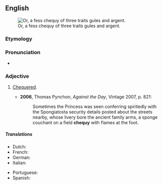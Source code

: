==English==
[[File:Counts of Mark Arms.svg|thumb|Or, a fess chequy of three traits gules and argent.]]

===Etymology===
{{archaic spelling of|checky|lang=en}}

===Pronunciation===
* {{rhymes|ɛki|lang=en}}

===Adjective===
{{en-adj|-}}

# {{lb|en|heraldry}} [[chequered|Chequered]].
#* '''2006''', Thomas Pynchon, ''Against the Day'', Vintage 2007, p. 821:
#*: Sometimes the Princess was seen conferring spiritedly with the Spongiatosta security details posted about the streets nearby, whose livery bore the ancient family arms, a sponge couchant on a field '''chequy''' with flames at the foot.

=====Translations=====
{{trans-top|heraldry; chequered}}
* Dutch: {{t+|nl|geschakeerd}}
* French: {{t+|fr|échiqueté|m}}
* German: {{t|de|geschacht}}
* Italian: {{t+|it|scaccato|m}}
{{trans-mid}}
* Portuguese: {{t|pt|xadrezado|m}}
* Spanish: {{t+|es|ajedrezado|m}}
{{trans-bottom}}